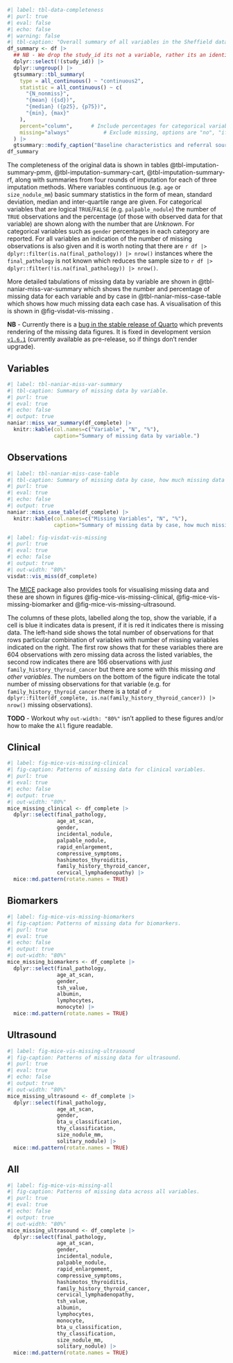 ```r
#| label: tbl-data-completeness
#| purl: true
#| eval: false
#| echo: false
#| warning: false
#| tbl-caption: "Overall summary of all variables in the Sheffield dataset."
df_summary <- df |>
  ## NB - We drop the study_id its not a variable, rather its an identifier
  dplyr::select(!(study_id)) |>
  dplyr::ungroup() |>
  gtsummary::tbl_summary(
    type = all_continuous() ~ "continuous2",
    statistic = all_continuous() ~ c(
      "{N_nonmiss}",
      "{mean} ({sd})",
      "{median} ({p25}, {p75})",
      "{min}, {max}"
    ),
    percent="column",      # Include percentages for categorical variables by "column", "row" or "cell"
    missing="always"           # Exclude missing, options are "no", "ifany" and "always"
  ) |>
  gtsummary::modify_caption("Baseline characteristics and referral source of included patients")
df_summary

```

The completeness of the original data is shown in tables @tbl-imputation-summary-pmm, @tbl-imputation-summary-cart,
@tbl-imputation-summary-rf, along with summaries from four rounds of imputation for each of three imputation methods.
Where variables continuous (e.g. `age` or `size_nodule_mm`) basic summary statistics in the form of mean, standard
deviation, median and inter-quartile range are given. For categorical variables that are logical `TRUE`/`FALSE`
(e.g. `palpable_nodule`) the number of `TRUE` observations and the percentage (of those with observed data for that
variable) are shown along with the number that are _Unknown_. For categorical variables such as `gender` percentages
in each category are reported. For all variables an indication of the number of missing observations is also given and
it is worth noting that there are `r df |> dplyr::filter(is.na(final_pathology)) |> nrow()`
instances where the `final_pathology` is not known which reduces the sample size to
`r df |> dplyr::filter(!is.na(final_pathology)) |> nrow()`.

More detailed tabulations of missing data by variable are shown in @tbl-naniar-miss-var-summary which shows the number
and percentage of missing data for each variable and by case in @tbl-naniar-miss-case-table which shows how much missing
data each case has. A visualisation of this is shown in @fig-visdat-vis-missing .

**NB** - Currently there is a [bug in the stable release of
Quarto](https://github.com/quarto-dev/quarto-cli/issues/10196) which prevents rendering of the missing data figures. It
is fixed in development version [`v1.6.1`](https://github.com/quarto-dev/quarto-cli/releases/tag/v1.6.1) (currently
available as pre-release, so if things don't render upgrade).

::: {.panel-tabset}

## Variables

```r
#| label: tbl-naniar-miss-var-summary
#| tbl-caption: Summary of missing data by variable.
#| purl: true
#| eval: true
#| echo: false
#| output: true
naniar::miss_var_summary(df_complete) |>
  knitr::kable(col.names=c("Variable", "N", "%"),
               caption="Summary of missing data by variable.")
```

## Observations

```r
#| label: tbl-naniar-miss-case-table
#| tbl-caption: Summary of missing data by case, how much missing data is there per person?
#| purl: true
#| eval: true
#| echo: false
#| output: true
naniar::miss_case_table(df_complete) |>
  knitr::kable(col.names=c("Missing Variables", "N", "%"),
               caption="Summary of missing data by case, how much missing data is there per person?")
```

:::

```r
#| label: fig-visdat-vis-missing
#| purl: true
#| eval: true
#| echo: false
#| output: true
#| out-width: "80%"
visdat::vis_miss(df_complete)
```

The [MICE][mice] package also provides tools for visualising missing data and these are shown in figures
@fig-mice-vis-missing-clinical, @fig-mice-vis-missing-biomarker and @fig-mice-vis-missing-ultrasound.

The columns of these plots, labelled along the top, show the variable, if a cell is blue it indicates data is present,
if it is red it indicates there is missing data. The left-hand side shows the total number of observations for that rows
particular combination of variables with number of missing variables indicated on the right. The first row shows that
for these variables there are 604 observations with zero missing data across the listed variables, the second row
indicates there are 166 observations with _just_ `family_history_thyroid_cancer` but there are some with this missing
_and other variables_. The numbers on the bottom of the figure indicate the total number of missing observations for
that variable (e.g. for `family_history_thyroid_cancer` there is a total of
`r dplyr::filter(df_complete, is.na(family_history_thyroid_cancer)) |> nrow()`  missing observations).

**TODO** - Workout why `out-width: "80%"` isn't applied to these figures and/or how to make the `All` figure readable.

::: {.panel-tabset}

## Clinical

```r
#| label: fig-mice-vis-missing-clinical
#| fig-caption: Patterns of missing data for clinical variables.
#| purl: true
#| eval: true
#| echo: false
#| output: true
#| out-width: "80%"
mice_missing_clinical <- df_complete |>
  dplyr::select(final_pathology,
                age_at_scan,
                gender,
                incidental_nodule,
                palpable_nodule,
                rapid_enlargement,
                compressive_symptoms,
                hashimotos_thyroiditis,
                family_history_thyroid_cancer,
                cervical_lymphadenopathy) |>
  mice::md.pattern(rotate.names = TRUE)
```

## Biomarkers

```r
#| label: fig-mice-vis-missing-biomarkers
#| fig-caption: Patterns of missing data for biomarkers.
#| purl: true
#| eval: true
#| echo: false
#| output: true
#| out-width: "80%"
mice_missing_biomarkers <- df_complete |>
  dplyr::select(final_pathology,
                age_at_scan,
                gender,
                tsh_value,
                albumin,
                lymphocytes,
                monocyte) |>
  mice::md.pattern(rotate.names = TRUE)
```

## Ultrasound

```r
#| label: fig-mice-vis-missing-ultrasound
#| fig-caption: Patterns of missing data for ultrasound.
#| purl: true
#| eval: true
#| echo: false
#| output: true
#| out-width: "80%"
mice_missing_ultrasound <- df_complete |>
  dplyr::select(final_pathology,
                age_at_scan,
                gender,
                bta_u_classification,
                thy_classification,
                size_nodule_mm,
                solitary_nodule) |>
  mice::md.pattern(rotate.names = TRUE)
```

## All

```r
#| label: fig-mice-vis-missing-all
#| fig-caption: Patterns of missing data across all variables.
#| purl: true
#| eval: true
#| echo: false
#| output: true
#| out-width: "80%"
mice_missing_ultrasound <- df_complete |>
  dplyr::select(final_pathology,
                age_at_scan,
                gender,
                incidental_nodule,
                palpable_nodule,
                rapid_enlargement,
                compressive_symptoms,
                hashimotos_thyroiditis,
                family_history_thyroid_cancer,
                cervical_lymphadenopathy,
                tsh_value,
                albumin,
                lymphocytes,
                monocyte,
                bta_u_classification,
                thy_classification,
                size_nodule_mm,
                solitary_nodule) |>
  mice::md.pattern(rotate.names = TRUE)
```

:::

[mice]: https://amices.org/mice/
